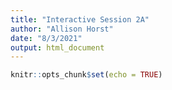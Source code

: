 ```yaml
---
title: "Interactive Session 2A"
author: "Allison Horst"
date: "8/3/2021"
output: html_document
---
```


```r
knitr::opts_chunk$set(echo = TRUE)
```

